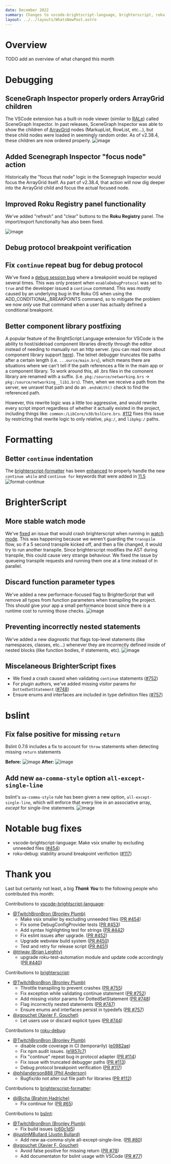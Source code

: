 ```yaml
---
date: December 2022
summary: Changes to vscode-brightscript-language, brighterscript, roku-debug, brighterscript-formatter, bslint
layout: ../../layouts/WhatsNewPost.astro
---
```

# Overview
TODO add an overview of what changed this month

# Debugging

## SceneGraph Inspector properly orders ArrayGrid children
The VSCode extension has a built-in node viewer (similar to [RALe]()) called SceneGraph Inspector. In past releases, SceneGraph Inspector was able to show the children of [ArrayGrid](https://developer.roku.com/docs/references/scenegraph/abstract-nodes/arraygrid.md) nodes (MarkupList, RowList, etc...), but these child nodes were loaded in seemingly random order. As of v2.38.4, these children are now ordered properly.
![image](https://user-images.githubusercontent.com/2544493/213292185-80290666-d766-48a3-a91c-fb81889c0522.png)

## Added Scenegraph Inspector "focus node" action
Historically the "focus that node" logic in the Scenegraph Inspector would focus the ArrayGrid itself. As part of v2.38.4, that action will now dig deeper into the ArrayGrid child and focus the actual focused node.

## Improved Roku Registry panel functionality
We've added "refresh" and "clear" buttons to the **Roku Registry** panel. The import/export functionalty has also been fixed.

![image](https://user-images.githubusercontent.com/2544493/213294070-5c973443-bfbd-42cc-9896-b999ac0e4c9e.png)
## Debug protocol breakpoint verification



## Fix `continue` repeat bug for debug protocol
We've fixed a [debug session bug](https://github.com/RokuCommunity/roku-debug/pull/114) where a breakpoint would be replayed several times. This was only present when `enableDebugProtocol` was set to `true` and the developer issued a `continue` command. This was mostly caused by an underlying bug in the Roku OS when using the ADD_CONDITIONAL_BREAKPOINTS command, so to mitigate the problem we now *only* use that command when a user has actually defined a conditional breakpoint.

## Better component library postfixing
A popular feature of the BrightScript Language extension for VSCode is the ability to host/sideload component libraries directly through the editor instead of needing to manually run an http server. (you can read more about component library support [here](https://rokucommunity.github.io/vscode-brightscript-language/Debugging/component-libraries.html)). The telnet debugger truncates file paths after a certain length (i.e. `...ource/main.brs`), which means there are situations where we can't tell if the path references a file in the main app or a component library. To work around this, all .brs files in the comonent library are renamed with a suffix. (i.e. `pkg:/source/networking.brs` -> `pkg:/source/networking__lib1.brs`). Then, when we receive a path from the server, we unravel that path and do an `.endsWith()` check to find the referenced path.

However, this rewrite logic was a little too aggressive, and would rewrite every script import regardless of whether it actually existed in the project, including things like: `common:/LibCore/v30/bslCore.brs`. [#112](https://github.com/RokuCommunity/roku-debug/pull/112) fixes this issue by restricting that rewrite logic to only relative, `pkg:/`, and `libpkg:/` paths.


# Formatting
## Better `continue` indentation
The [brighterscript-formatter]() has been [enhanced](https://github.com/RokuCommunity/brighterscript-formatter/pull/65) to properly handle the new `continue while` and `continue for` keywords that were added in [11.5](https://developer.roku.com/docs/references/brightscript/language/program-statements.md#continue-for--continue-while)
![format-continue](https://user-images.githubusercontent.com/2544493/213262603-1aec826a-60bd-49db-9b4f-a464cda28c91.gif)


# BrighterScript

## More stable watch mode
We've [fixed](https://github.com/RokuCommunity/brighterscript/pull/755) an issue that would crash brighterscript when running in [watch mode](). This was happening because we weren't guarding the `transpile` flow, so if a 5 second transpile kicked off, and then a file changed, it would try to run another transpile. Since brighterscript modifies the AST during transpile, this could cause very strange behaviour. We fixed the issue by queueing transpile requests and running them one at a time instead of in parallel.

## Discard function parameter types
We've added a new performace-focused flag to BrighterScript that will remove all types from function parameters when transpiling the project. This should give your app a small performance boost since there *is* a runtime cost to running those checks.
![image](https://user-images.githubusercontent.com/2544493/212156958-27fb51c6-db31-42ad-a9cf-895945777098.png)

## Preventing incorrectly nested statements
We've added a new diagnostic that flags top-level statements (like namespaces, classes, etc...) whenever they are incorrectly defined inside of nested blocks (like function bodies, if statements, etc).
![image](https://user-images.githubusercontent.com/2544493/204573003-807c0064-76f1-43d8-bb29-349cb339409d.png)

## Miscelaneous BrighterScript fixes
 - We fixed a crash caused when validating `continue` statements ([#752](https://github.com/RokuCommunity/brighterscript/pull/752))
 - For plugin authors, we've added missing visitor params for `DottedSetStatement` ([#748](https://github.com/RokuCommunity/brighterscript/pull/748))
 - Ensure enums and interfaces are included in type definition files ([#757](https://github.com/RokuCommunity/brighterscript/pull/757))

# bslint
## Fix false positive for missing `return`
Bslint 0.7.6 includes a fix to account for `throw` statements when detecting missing `return` statements

**Before:**
![image](https://user-images.githubusercontent.com/2544493/213278382-c616ea38-a0d5-46dc-96e3-b19a944d8fa1.png)
**After:**
![image](https://user-images.githubusercontent.com/2544493/213279270-21a7f779-451a-4304-a44b-dea6801e685e.png)


## Add new `aa-comma-style` option `all-except-single-line`
bslint's `aa-comma-style` rule has been given a new option, `all-except-single-line`, which will enforce that every line in an associative array, _except_ for single-line statements.
![image](https://user-images.githubusercontent.com/2544493/213277615-aa653f6d-ae1e-4991-a7fc-cb5a4d4de6f0.png)


# Notable bug fixes
 - vscode-brightscript-language: Make vsix smaller by excluding unneeded files ([#454](https://github.com/RokuCommunity/vscode-brightscript-language/pull/454))
 - roku-debug: stability around breakpoint verifiction ([#117](https://github.com/RokuCommunity/roku-debug/pull/117))


# Thank you
Last but certainly not least, a big ***Thank You*** to the following people who contributed this month:

Contributions to [vscode-brightscript-language](https://github.com/RokuCommunity/vscode-brightscript-language):
 - [@TwitchBronBron (Bronley Plumb)](https://github.com/TwitchBronBron)
    - Make vsix smaller by excluding unneeded files ([PR #454](https://github.com/RokuCommunity/vscode-brightscript-language/pull/454))
    - Fix some DebugConfigProvider tests ([PR #453](https://github.com/RokuCommunity/vscode-brightscript-language/pull/453))
    - Add syntax highlighting test for strings ([PR #442](https://github.com/RokuCommunity/vscode-brightscript-language/pull/442))
    - Fix eslint issues after upgrade. ([PR #452](https://github.com/RokuCommunity/vscode-brightscript-language/pull/452))
    - Upgrade webview build system ([PR #450](https://github.com/RokuCommunity/vscode-brightscript-language/pull/450))
    - Test and retry for release script ([PR #451](https://github.com/RokuCommunity/vscode-brightscript-language/pull/451))
 - [@triwav (Brian Leighty)](https://github.com/triwav)
    - upgrade roku-test-automation module and update code accordingly ([PR #440](https://github.com/RokuCommunity/vscode-brightscript-language/pull/440))

Contributions to [brighterscript](https://github.com/RokuCommunity/brighterscript):
 - [@TwitchBronBron (Bronley Plumb)](https://github.com/TwitchBronBron)
    - Throttle transpiling to prevent crashes ([PR #755](https://github.com/RokuCommunity/brighterscript/pull/755))
    - Fix exception while validating continue statement ([PR #752](https://github.com/RokuCommunity/brighterscript/pull/752))
    - Add missing visitor params for DottedSetStatement ([PR #748](https://github.com/RokuCommunity/brighterscript/pull/748))
    - Flag incorrectly nested statements ([PR #747](https://github.com/RokuCommunity/brighterscript/pull/747))
    - Ensure enums and interfaces persist in typedefs ([PR #757](https://github.com/RokuCommunity/brighterscript/pull/757))
 - [@xgouchet (Xavier F. Gouchet)](https://github.com/xgouchet)
    - Let users use or discard explicit types ([PR #744](https://github.com/RokuCommunity/brighterscript/pull/744))

Contributions to [roku-debug](https://github.com/RokuCommunity/roku-debug):
 - [@TwitchBronBron (Bronley Plumb)](https://github.com/TwitchBronBron)
    - disable code coverage in CI (temporarily) ([e0982ae](https://github.com/RokuCommunity/roku-debug/commit/e0982ae))
    - Fix npm audit issues. ([e1857c7](https://github.com/RokuCommunity/roku-debug/commit/e1857c7))
    - Fix "continue" repeat bug in protocol adapter ([PR #114](https://github.com/RokuCommunity/roku-debug/pull/114))
    - Fix issue with truncated debugger paths ([PR #113](https://github.com/RokuCommunity/roku-debug/pull/113))
    - Debug protocol breakpoint verification ([PR #117](https://github.com/RokuCommunity/roku-debug/pull/117))
 - [@philanderson888 (Phil Anderson)](https://github.com/philanderson888)
    - Bugfix/do not alter out file path for libraries ([PR #112](https://github.com/RokuCommunity/roku-debug/pull/112))

Contributions to [brighterscript-formatter](https://github.com/RokuCommunity/brighterscript-formatter):
 - [@iBicha (Brahim Hadriche)](https://github.com/iBicha)
    - Fix continue for ([PR #65](https://github.com/RokuCommunity/brighterscript-formatter/pull/65))

Contributions to [bslint](https://github.com/RokuCommunity/bslint):
 - [@TwitchBronBron (Bronley Plumb)](https://github.com/TwitchBronBron)
    - Fix build issues ([c60c1d5](https://github.com/RokuCommunity/bslint/commit/c60c1d5))
 - [@justinMBullard (Justin Bullard)](https://github.com/justinMBullard)
    - Add new aa-comma-style all-except-single-line. ([PR #80](https://github.com/RokuCommunity/bslint/pull/80))
 - [@xgouchet (Xavier F. Gouchet)](https://github.com/xgouchet)
    - Avoid false positive for missing return ([PR #78](https://github.com/RokuCommunity/bslint/pull/78))
    - Add documentaton for bslint usage with VSCode ([PR #77](https://github.com/RokuCommunity/bslint/pull/77))